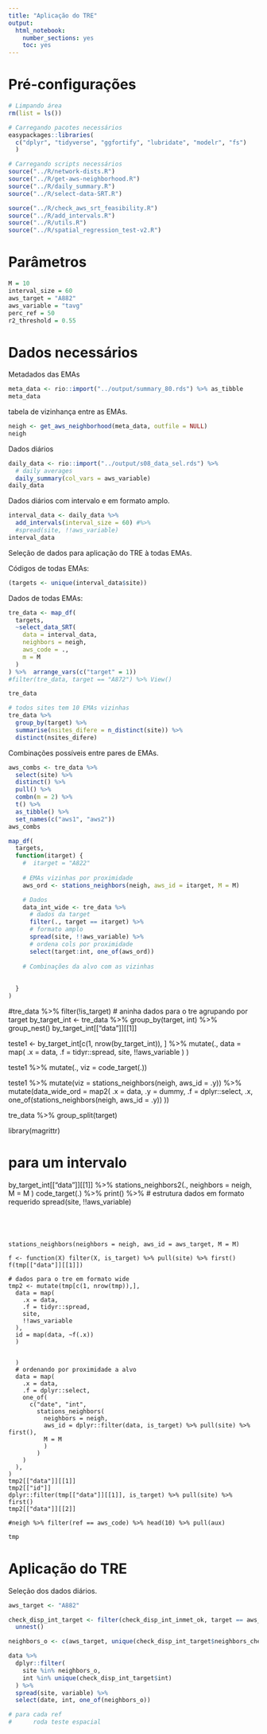 ```yaml
---
title: "Aplicação do TRE"
output: 
  html_notebook: 
    number_sections: yes
    toc: yes
---
```


# Pré-configurações

```r
# Limpando área
rm(list = ls())

# Carregando pacotes necessários
easypackages::libraries(
  c("dplyr", "tidyverse", "ggfortify", "lubridate", "modelr", "fs")
  )

# Carregando scripts necessários
source("../R/network-dists.R")
source("../R/get-aws-neighborhood.R")
source("../R/daily_summary.R")
source("../R/select-data-SRT.R")

source("../R/check_aws_srt_feasibility.R")
source("../R/add_intervals.R")
source("../R/utils.R")
source("../R/spatial_regression_test-v2.R")

```

# Parâmetros

```r
M = 10
interval_size = 60
aws_target = "A882"
aws_variable = "tavg" 
perc_ref = 50 
r2_threshold = 0.55  
```


# Dados necessários

Metadados das EMAs

```r
meta_data <- rio::import("../output/summary_80.rds") %>% as_tibble
meta_data
```

tabela de vizinhança entre as EMAs.

```r
neigh <- get_aws_neighborhood(meta_data, outfile = NULL)
neigh
```



Dados diários 

```r
daily_data <- rio::import("../output/s08_data_sel.rds") %>% 
  # daily averages
  daily_summary(col_vars = aws_variable)
daily_data
```


Dados diários com intervalo e em formato amplo.

```r
interval_data <- daily_data %>%
  add_intervals(interval_size = 60) #%>%
  #spread(site, !!aws_variable)
interval_data
```


  
  

Seleção de dados para aplicação do TRE à todas EMAs.

Códigos de todas EMAs:
```r
(targets <- unique(interval_data$site))
```

Dados de todas EMAs:

```r
tre_data <- map_df(
  targets,
  ~select_data_SRT(
    data = interval_data,
    neighbors = neigh,
    aws_code = .,
    m = M
  )
) %>%  arrange_vars(c("target" = 1))
#filter(tre_data, target == "A872") %>% View()

tre_data

# todos sites tem 10 EMAs vizinhas
tre_data %>%
  group_by(target) %>%
  summarise(nsites_difere = n_distinct(site)) %>%
  distinct(nsites_difere) 
```

Combinações possíveis entre pares de EMAs.

```r
aws_combs <- tre_data %>%
  select(site) %>%
  distinct() %>%
  pull() %>%
  combn(m = 2) %>%
  t() %>%
  as_tibble() %>%
  set_names(c("aws1", "aws2"))
aws_combs
```



```r

map_df(
  targets,
  function(itarget) {
    #  itarget = "A822"
    
    # EMAs vizinhas por proximidade
    aws_ord <- stations_neighbors(neigh, aws_id = itarget, M = M)

    # Dados
    data_int_wide <- tre_data %>%
      # dados da target
      filter(., target == itarget) %>%
      # formato amplo
      spread(site, !!aws_variable) %>%
      # ordena cols por proximidade
      select(target:int, one_of(aws_ord))
    
    # Combinações da alvo com as vizinhas
    
    
  }
)

```
 

#tre_data %>% filter(!is_target)
# aninha dados para o tre agrupando por target
by_target_int <- tre_data %>% 
  group_by(target, int) %>%
  group_nest()
by_target_int[["data"]][[1]]

teste1 <- by_target_int[c(1, nrow(by_target_int)), ] %>%
  mutate(.,
    data = map(
      .x = data,
      .f = tidyr::spread,
      site,
      !!aws_variable
    )
  )

teste1 %>%
mutate(., viz = code_target(.))


teste1 %>%
  mutate(viz = stations_neighbors(neigh, aws_id = .y)) %>%
  mutate(data_wide_ord = map2(
    .x = data,
    .y = dummy,
    .f = dplyr::select,
    .x,
    one_of(stations_neighbors(neigh, aws_id = .y))
  ))

  

tre_data %>%
  group_split(target)
  


library(magrittr)

# para um intervalo
by_target_int[["data"]][[1]] %>%
   stations_neighbors2(.,
          neighbors = neigh, 
          M = M
          )
  code_target(.) %>% print() %>%
  # estrutura dados em formato requerido
  spread(site, !!aws_variable)

```




stations_neighbors(neighbors = neigh, aws_id = aws_target, M = M)

f <- function(X) filter(X, is_target) %>% pull(site) %>% first()
f(tmp[["data"]][[1]])

# dados para o tre em formato wide 
tmp2 <- mutate(tmp[c(1, nrow(tmp)),],
  data = map(
    .x = data,
    .f = tidyr::spread,
    site,
    !!aws_variable
  ),
  id = map(data, ~f(.x))
  )


  )
  # ordenando por proximidade a alvo
  data = map(
    .x = data,
    .f = dplyr::select,
    one_of(
      c("date", "int", 
        stations_neighbors(
          neighbors = neigh, 
          aws_id = dplyr::filter(data, is_target) %>% pull(site) %>% first(),
          M = M
          )
        )
    )
  ),
)
tmp2[["data"]][[1]]
tmp2[["id"]]
dplyr::filter(tmp[["data"]][[1]], is_target) %>% pull(site) %>% first()
tmp2[["data"]][[2]]

#neigh %>% filter(ref == aws_code) %>% head(10) %>% pull(aux)
```

```r
tmp
```


# Aplicação do TRE


Seleção dos dados diários.


```r
aws_target <- "A882"

check_disp_int_target <- filter(check_disp_int_inmet_ok, target == aws_target) %>%
  unnest()

neighbors_o <- c(aws_target, unique(check_disp_int_target$neighbors_checked))

data %>%
  dplyr::filter(
    site %in% neighbors_o,
    int %in% unique(check_disp_int_target$int)
  ) %>%
  spread(site, variable) %>%
  select(date, int, one_of(neighbors_o))

```


```r
# para cada ref 
#      roda teste espacial
```


<!-- Dados estruturados com formato sililar ao do exemplo de aplicação do método. O formato dos dados é com a data na 1ª coluna, a EMA de referência na 2ª coluna e as EMAs vizinhas nas demais colunas. -->

